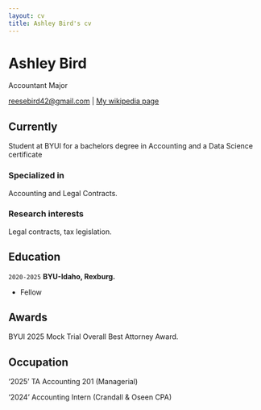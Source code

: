 ```yaml
---
layout: cv
title: Ashley Bird's cv
---
```

# Ashley Bird
Accountant Major

<div id="webaddress">
<a href="reesebird42@gmail.com">reesebird42@gmail.com</a>
| <a href="http://en.wikipedia.org/wiki/Isaac_Newton">My wikipedia page</a>
</div>


## Currently

Student at BYUI for a bachelors degree in Accounting and a Data Science certificate

### Specialized in

Accounting and Legal Contracts.


### Research interests

Legal contracts, tax legislation.


## Education

`2020-2025`
__BYU-Idaho, Rexburg.__


- Fellow



## Awards

BYUI 2025 Mock Trial Overall Best Attorney Award.

## Occupation

'2025'
TA Accounting 201 (Managerial)

'2024'
Accounting Intern (Crandall & Oseen CPA)


<!-- ### Footer

Last updated: April 5 -->